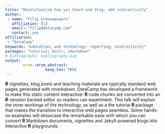 ```yaml
---
title: "Revolutionize how you teach and blog: add interactivity"
author:
 - name: "Filip Schouwenaars"
   affiliation: [1]
   email: "filip@datacamp.com"
   contact: yes
affiliation:
 - "DataCamp"
keywords: "education; web technology; reporting; interactivity"
packages: "tutorial; knitr; rmarkdown"
# bibliography: bibliography.bib
output:  
        erum::erum_abstract:
                  keep_tex: TRUE
---
```


**R** vignettes, blog posts and teaching materials are typically standard
web pages generated with *rmarkdown*. DataCamp has developed a framework
to make this static content interactive: **R** code chunks are converted
into an **R**-session backed editor so readers can experiment. This talk
will explain the inner workings of the technology, as well as a the
tutorial **R** package that makes the transition to interactive web pages
seamless. Some hands-on examples will showcase the remarkable ease with
which you can convert **R** Markdown documents, vignettes and Jekyll-powered
blogs into interactive **R** playgrounds.

<!--  -->
<!--  -->
<!--  -->
